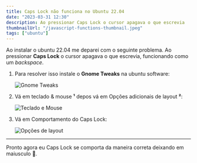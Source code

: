 ```yaml
---
title: Caps Lock não funciona no Ubuntu 22.04
date: "2023-03-31 12:30"
description: Ao pressionar Caps Lock o cursor apagava o que escrevia
thumbnailUrl: "/javascript-functions-thumbnail.jpeg"
tags: ["ubuntu"]
---
```


Ao instalar o ubuntu 22.04 me deparei com o seguinte problema. Ao pressionar **Caps Lock** o cursor apagava o que escrevia, funcionando como um *backspace*.

1. Para resolver isso instale o **Gnome Tweaks** na ubuntu software:

   ![Gnome Tweaks](/images/gnome-tweaks.png "Gnome Tweaks")

2. Vá em teclado & mouse **¹** depos vá em Opções adicionais de layout **²**:

   ![Teclado e Mouse](/images/gnome-tweaks-instructions-01.png "Teclado e Mouse")

3. Vá em Comportamento do Caps Lock:

   ![Opções de layout](/images/gnome-tweaks-instructions-02.png "Opções de layout")

---

Pronto agora eu Caps Lock se comporta da maneira correta deixando em maiusculo 🤩.
